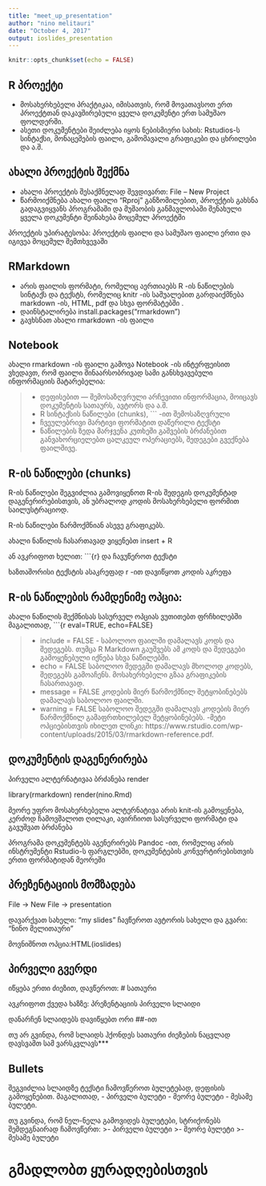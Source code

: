 ---
title: "meet_up_presentation"
author: "nino melitauri"
date: "October 4, 2017"
output: ioslides_presentation
---

```{r setup, include=FALSE}
knitr::opts_chunk$set(echo = FALSE)
```


## R პროექტი

- მოსახერხებელი პრაქტიკაა, იმისათვის, რომ მოვათავსოთ ერთ პროექტთან დაკავშირებული ყველა დოკუმენტი ერთ სამუშაო ფოლდერში. 
- ასეთი დოკუმენტები შეიძლება იყოს ნებისმიერი სახის: Rstudios-ს სინტაქსი, მონაცემების ფაილი, გამომავალი გრაფიკები და ცხრილები და ა.შ.



## ახალი პროექტის შექმნა

- ახალი პროექტის შესაქმნელად შევდივართ: File – New Project
- წარმოიქმნება ახალი ფაილი "Rproj" განზომილებით, პროექტის გახსნა გადაგვიყვანს პროგრამაში და მუშაობის განმავლობაში შენახული ყველა დოკუმენტი შეინახება მოცემულ პროექტში

პროექტის უპირატესობა:
პროექტის ფაილი და სამუშაო ფაილი ერთი და იგივეა მოცემულ შემთხვევაში



## RMarkdown 
- არის ფაილის ფორმატი, რომელიც აერთიაებს R -ის ნაწილების სინტაქს და ტექსტს, რომელიც knitr -ის საშუალებით გარდაიქმნება markdown -ის, HTML, pdf და სხვა ფორმატებში .
- დაინსტალირება
install.packages("rmarkdown")
- გავხსნათ ახალი rmarkdown -ის ფაილი

## Notebook

ახალი rmarkdown -ის ფაილი გამოვა Notebook -ის ინტერფეისით
ვხედავთ, რომ ფაილი შინაარსობრივად სამი განსხვავებული ინფორმაციის მატარებელია:

>- დეფისებით --- შემოსაზღვრული არჩევითი ინფორმაცია, მოიცავს დოკუმენტის სათაურს, ავტორს და ა.შ.
>- R სინტაქსის ნაწილები (chunks), ``` -ით შემოსაზღვრული
>- ჩვეულებრივი მარტივი ფორმატით დაწერილი ტექსტი
>- ნაწილების ზედა მარჯვენა კუთხეში გაშვების ბრძანებით განვახორციელებთ ცალკეულ ოპერაციებს, შედეგები გვექნება ფაილშივე.

## R-ის ნაწილები  (chunks) 

R-ის ნაწილები შეგვიძლია გამოვიყენოთ R-ის შედეგის დოკუმენტად დაგენერირებისთვის, ან უბრალოდ კოდის მოსახერხებელი ფორმით საილუსტრაციოდ. 

R-ის ნაწილები წარმოქმნიან ასევე გრაფიკებს.


ახალი ნაწილის ჩასართავად ვიყენებთ insert + R 

ან ავკრიფოთ ხელით: ```{r} და ჩავუწეროთ ტექსტი  

ხაზთაშორისი ტექსტის ასაკრეფად r -ით დავიწყოთ კოდის აკრეფა 




## R-ის ნაწილების რამდენიმე ოპცია:

ახალი ნაწილის შექმნისას სასურველ ოპციას ვუთითებთ ფრჩხილებში
მაგალითად, ```{r eval=TRUE, echo=FALSE}

>- include = FALSE - საბოლოო ფაილში დამალავს კოდს და შედეგებს. თუმცა R Markdown გაუშვებს ამ კოდს და შედეგები გამოყენებული იქნება სხვა ნაწილებში.
>- echo = FALSE საბოლოო შედეგში დამალავს მხოლოდ კოდებს, შედეგებს გამოაჩენს. მოსახერხებელი გზაა გრაფიკების ჩასართავად.
>- message = FALSE კოდების მიერ წარმოქმნილ შეტყობინებებს დამალავს საბოლოო ფაილში.
>- warning = FALSE საბოლოო შედეგში დამალავს კოდების მიერ წარმოქმნილ გამაფრთხილებელ შეტყობინებებს.
>-მეტი ოპციებისთვის იხილეთ ლინკი:
https://www.rstudio.com/wp-content/uploads/2015/03/rmarkdown-reference.pdf.



## დოკუმენტის დაგენერირება

პირველი ალტერნატივაა ბრძანება render

library(rmarkdown)
render(nino.Rmd)

მეორე უფრო მოსახერხებელი ალტერნატივა არის knit-ის გამოყენება, კერძოდ ჩამოვშალოთ ღილაკი, ავირჩიოთ სასურველი ფორმატი და გავუშვათ ბრძანება

პროგრამა დოკუმენტებს აგენერირებს Pandoc -ით, რომელიც არის ინსტრუმენტი Rstudio-ს ფარგლებში, დოკუმენტების კონვერტირებისთვის ერთი ფორმატიდან მეორეში


## პრეზენტაციის მომზადება

File -> New File -> presentation

დავარქვათ სახელი: "my slides"
ჩავწეროთ ავტორის სახელი და გვარი: "ნინო მელითაური"

მოვნიშნოთ ოპცია:HTML(ioslides)

## პირველი გვერდი

იწყება ერთი ძიეზით, დავწეროთ: # სათაური

ავკრიფოთ ქვედა ხაზზე: პრეზენტაციის პირველი სლაიდი

დანარჩენ სლაიდებს დავიწყებთ ორი ##-ით

თუ არ გვინდა, რომ სლაიდს ჰქონდეს სათაური ძიეზების ნაცვლად დავსვამთ სამ ვარსკვლავს***


## Bullets

შეგვიძლია სლაიდზე ტექსტი ჩამოვწეროთ ბულეტებად, დეფისის გამოყენებით.
მაგალითად, - პირველი ბულეტი - მეორე ბულეტი - მესამე ბულეტი.

თუ გვინდა, რომ ნელ-ნელა გამოვიდეს ბულეტები, სტრიქონებს შემდეგნაირად ჩამოვწერთ:
>- პირველი ბულეტი >- მეორე ბულეტი >- მესამე ბულეტი

# გმადლობთ ყურადღებისთვის

